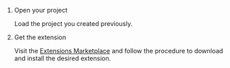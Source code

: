 <PlatformWrapper platform="unity">

1. Open your <Vpl k="NAME" /> project

    Load the [<Vg k="GET_STARTED"/>](../get-started/get-started-sdk) <Vpd k="NAME"/> project you created previously.

1. Get the extension

    Visit the [<Vg k="COMPANY" /> Extensions Marketplace](https://www.agora.io/en/agora-extensions-marketplace/) and follow the procedure to download and install the desired extension.

</PlatformWrapper>
